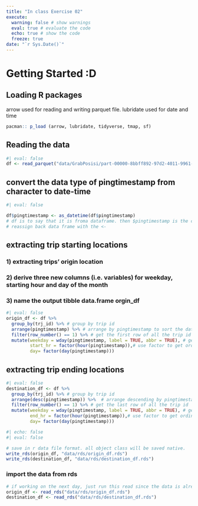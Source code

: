 ```yaml
---
title: "In class Exercise 02"
execute: 
  warning: false # show warnings
  eval: true # evaluate the code
  echo: true # show the code
  freeze: true
date: "`r Sys.Date()`"
---
```


# Getting Started :D

## Loading R packages

arrow used for reading and writing parquet file. lubridate used for date and time

```r
pacman:: p_load (arrow, lubridate, tidyverse, tmap, sf)
```

## Reading the data

```r
#| eval: false
df <- read_parquet("data/GrabPosisi/part-00000-8bbff892-97d2-4011-9961-703e38972569.c000.snappy.parquet")
```

## convert the data type of pingtimestamp from character to date-time

```r
#| eval: false

df$pingtimestamp <- as_datetime(df$pingtimestamp)
# df is to say that it is froma dataframe. then $pingtimestamp is the column name
# reassign back data frame with the <-
```

## extracting trip starting locations

### 1) extracting trips' origin location

### 2) derive three new columns (i.e. variables) for weekday, starting hour and day of the month

### 3) name the output tibble data.frame orgin_df

```r
#| eval: false
origin_df <- df %>%  
  group_by(trj_id) %>% # group by trip id
  arrange(pingtimestamp) %>% # arrange by pingtimestamp to sort the data
  filter(row_number() == 1) %>% # get the first row of all the trip id
  mutate(weekday = wday(pingtimestamp, label = TRUE, abbr = TRUE), # get the day of the week
         start_hr = factor(hour(pingtimestamp)),# use factor to get ordinal data
         day= factor(day(pingtimestamp)))
```

## extracting trip ending locations

```r
#| eval: false
destination_df <- df %>%  
  group_by(trj_id) %>% # group by trip id
  arrange(desc(pingtimestamp)) %>%  # arrange descending by pingtimestamp to sort the data
  filter(row_number() == 1) %>% # get the last row of all the trip id
  mutate(weekday = wday(pingtimestamp, label = TRUE, abbr = TRUE), # get the day of the week
         end_hr = factor(hour(pingtimestamp)),# use factor to get ordinal data
         day= factor(day(pingtimestamp)))
```

```r
#| echo: false
#| eval: false

# save in r data file format. all object class will be saved native. 
write_rds(origin_df, "data/rds/origin_df.rds")
write_rds(destination_df, "data/rds/destination_df.rds")
```

### import the data from rds

```r
# if working on the next day, just run this read since the data is already prepped
origin_df <- read_rds("data/rds/origin_df.rds") 
destination_df <- read_rds("data/rds/destination_df.rds")
```

